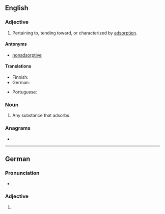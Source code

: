 ==English==

===Adjective===
{{en-adj}}

# Pertaining to, tending toward, or characterized by [[adsorption]].

====Antonyms====
* [[nonadsorptive]]

====Translations====
{{trans-top|pertaining to adsorption}}
* Finnish: {{t+|fi|adsorboiva}}
* German: {{t+|de|adsorptiv}}
{{trans-mid}}
* Portuguese: {{t|pt|adsortivo}}
{{trans-bottom}}

===Noun===
{{en-noun}}

# Any substance that adsorbs.

===Anagrams===
* {{anagrams|en|a=adeioprstv|videotraps}}

----

==German==

===Pronunciation===
* {{audio|de|De-adsorptive.ogg|Audio}}

===Adjective===
{{head|de|adjective form}}

# {{de-adj form of|adsorptiv}}